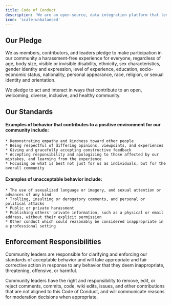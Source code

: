 ```yaml
---
title: Code of Conduct
description: 'We are an open-source, data integration platform that leverages language models for the movement of unstructured data. '
icon: 'scale-unbalanced'
---
```


## Our Pledge

We as members, contributors, and leaders pledge to make participation in our community a harassment-free experience for everyone, regardless of age, body size, visible or invisible disability, ethnicity, sex characteristics, gender identity and expression, level of experience, education, socio-economic status, nationality, personal appearance, race, religion, or sexual identity and orientation.

We pledge to act and interact in ways that contribute to an open, welcoming, diverse, inclusive, and healthy community.

## Our Standards

#### Examples of behavior that contributes to a positive environment for our community include:

    * Demonstrating empathy and kindness toward other people
    * Being respectful of differing opinions, viewpoints, and experiences
    * Giving and gracefully accepting constructive feedback
    * Accepting responsibility and apologizing to those affected by our mistakes, and learning from the experience
    * Focusing on what is best not just for us as individuals, but for the overall community

#### Examples of unacceptable behavior include:

    * The use of sexualized language or imagery, and sexual attention or advances of any kind
    * Trolling, insulting or derogatory comments, and personal or political attacks
    * Public or private harassment
    * Publishing others' private information, such as a physical or email address, without their explicit permission
    * Other conduct which could reasonably be considered inappropriate in a professional setting

## Enforcement Responsibilities

Community leaders are responsible for clarifying and enforcing our standards of acceptable behavior and will take appropriate and fair corrective action in response to any behavior that they deem inappropriate, threatening, offensive, or harmful.

Community leaders have the right and responsibility to remove, edit, or reject comments, commits, code, wiki edits, issues, and other contributions that are not aligned to this Code of Conduct, and will communicate reasons for moderation decisions when appropriate.

